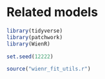 # Related models

```r
library(tidyverse)
library(patchwork)
library(WienR)

set.seed(12222)

source("wienr_fit_utils.r")
```

